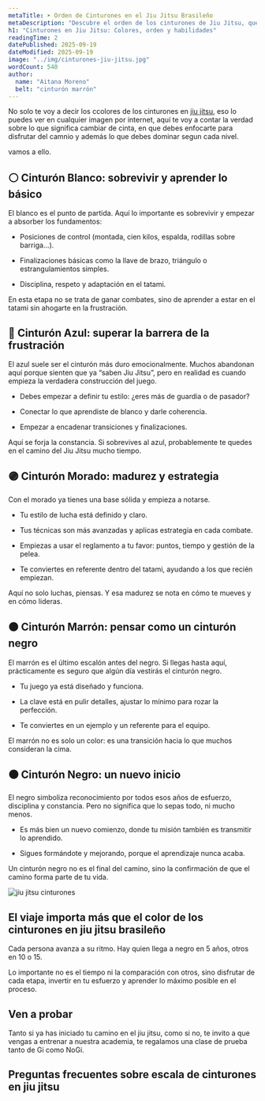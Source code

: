 ```yaml
---
metaTitle: ➤ Orden de Cinturones en el Jiu Jitsu Brasileño
metaDescription: "Descubre el orden de los cinturones de Jiu Jitsu, qué significa cada color, cuántos grados hay por cinturón y cómo es la progresión hasta el cinturón negro."
h1: "Cinturones en Jiu Jitsu: Colores, orden y habilidades"
readingTime: 2
datePublished: 2025-09-19
dateModified: 2025-09-19
image: "../img/cinturones-jiu-jitsu.jpg"
wordCount: 540
author:
  name: "Aitana Moreno"
  belt: "cinturón marrón"
---
```



No solo te voy a decir los ccolores de los cinturones en [jiu jitsu](/es/blog/que-es-el-jiu-jitsu/), eso lo puedes ver en cualquier imagen por internet, aquí te voy a contar la verdad sobre lo que significa cambiar de cinta, en que debes enfocarte para disfrutar del camnio y además lo que debes dominar segun cada nivel.

vamos a ello.

## ⚪ Cinturón Blanco: sobrevivir y aprender lo básico

El blanco es el punto de partida. Aquí lo importante es sobrevivir y empezar a absorber los fundamentos:

- Posiciones de control (montada, cien kilos, espalda, rodillas sobre barriga…).

- Finalizaciones básicas como la llave de brazo, triángulo o estrangulamientos simples.

- Disciplina, respeto y adaptación en el tatami.

En esta etapa no se trata de ganar combates, sino de aprender a estar en el tatami sin ahogarte en la frustración.

## 🔵 Cinturón Azul: superar la barrera de la frustración

El azul suele ser el cinturón más duro emocionalmente. Muchos abandonan aquí porque sienten que ya “saben Jiu Jitsu”, pero en realidad es cuando empieza la verdadera construcción del juego.

- Debes empezar a definir tu estilo: ¿eres más de guardia o de pasador?

- Conectar lo que aprendiste de blanco y darle coherencia.

- Empezar a encadenar transiciones y finalizaciones.

Aquí se forja la constancia. Si sobrevives al azul, probablemente te quedes en el camino del Jiu Jitsu mucho tiempo.

## 🟣 Cinturón Morado: madurez y estrategia

Con el morado ya tienes una base sólida y empieza a notarse.

- Tu estilo de lucha está definido y claro.

- Tus técnicas son más avanzadas y aplicas estrategia en cada combate.

- Empiezas a usar el reglamento a tu favor: puntos, tiempo y gestión de la pelea.

- Te conviertes en referente dentro del tatami, ayudando a los que recién empiezan.

Aquí no solo luchas, piensas. Y esa madurez se nota en cómo te mueves y en cómo lideras.

## 🟤 Cinturón Marrón: pensar como un cinturón negro

El marrón es el último escalón antes del negro. Si llegas hasta aquí, prácticamente es seguro que algún día vestirás el cinturón negro.

- Tu juego ya está diseñado y funciona.

- La clave está en pulir detalles, ajustar lo mínimo para rozar la perfección.

- Te conviertes en un ejemplo y un referente para el equipo.

El marrón no es solo un color: es una transición hacia lo que muchos consideran la cima.

## ⚫ Cinturón Negro: un nuevo inicio

El negro simboliza reconocimiento por todos esos años de esfuerzo, disciplina y constancia. Pero no significa que lo sepas todo, ni mucho menos.

- Es más bien un nuevo comienzo, donde tu misión también es transmitir lo aprendido.

- Sigues formándote y mejorando, porque el aprendizaje nunca acaba.

Un cinturón negro no es el final del camino, sino la confirmación de que el camino forma parte de tu vida.

<Image loading="lazy" width={700} src={img} alt="jiu jitsu cinturones" />

## El viaje importa más que el color de los cinturones en jiu jitsu brasileño

Cada persona avanza a su ritmo. Hay quien llega a negro en 5 años, otros en 10 o 15.

Lo importante no es el tiempo ni la comparación con otros, sino disfrutar de cada etapa, invertir en tu esfuerzo y aprender lo máximo posible en el proceso.

## Ven a probar

Tanto si ya has iniciado tu camino en el jiu jitsu, como si no, te invito a que vengas a entrenar a nuestra academia, te regalamos una clase de prueba tanto de Gi como NoGi.

<BtnMainCta />

## Preguntas frecuentes sobre escala de cinturones en jiu jitsu

<Faqs faqs={FAQS_CINTURONES_BJJ} />
